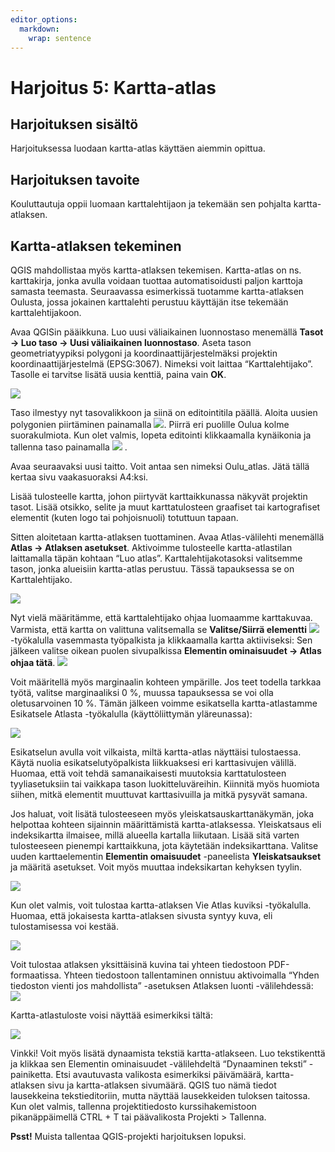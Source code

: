 ```yaml
---
editor_options: 
  markdown: 
    wrap: sentence
---
```


# Harjoitus 5: Kartta-atlas

## Harjoituksen sisältö

Harjoituksessa luodaan kartta-atlas käyttäen aiemmin opittua.

## Harjoituksen tavoite

Kouluttautuja oppii luomaan karttalehtijaon ja tekemään sen pohjalta kartta-atlaksen.

## Kartta-atlaksen tekeminen

QGIS mahdollistaa myös kartta-atlaksen tekemisen.
Kartta-atlas on ns. karttakirja, jonka avulla voidaan tuottaa automatisoidusti paljon karttoja samasta teemasta.
Seuraavassa esimerkissä tuotamme kartta-atlaksen Oulusta, jossa jokainen karttalehti perustuu käyttäjän itse tekemään karttalehtijakoon.

Avaa QGISin pääikkuna. Luo uusi väliaikainen luonnostaso menemällä **Tasot -> Luo taso -> Uusi väliaikainen luonnostaso**. Aseta tason geometriatyypiksi polygoni ja koordinaattijärjestelmäksi projektin koordinaattijärjestelmä (EPSG:3067). Nimeksi voit laittaa "Karttalehtijako". Tasolle ei tarvitse lisätä uusia kenttiä, paina vain **OK**.

![](img/harjoitus5/karttalehtijako.png)

Taso ilmestyy nyt tasovalikkoon ja siinä on editointitila päällä. Aloita uusien polygonien piirtäminen painamalla ![](img/harjoitus5/img1.png). Piirrä eri puolille Oulua kolme suorakulmiota. Kun olet valmis, lopeta editointi klikkaamalla kynäikonia ja tallenna taso painamalla ![](img/harjoitus5/img2.png)
.

Avaa seuraavaksi uusi taitto.
Voit antaa sen nimeksi Oulu_atlas.
Jätä tällä kertaa sivu vaakasuoraksi A4:ksi.

Lisää tulosteelle kartta, johon piirtyvät karttaikkunassa näkyvät projektin tasot.
Lisää otsikko, selite ja muut karttatulosteen graafiset tai kartografiset elementit (kuten logo tai pohjoisnuoli) totuttuun tapaan.

Sitten aloitetaan kartta-atlaksen tuottaminen. Avaa Atlas-välilehti menemällä **Atlas -> Atlaksen asetukset**. Aktivoimme tulosteelle kartta-atlastilan laittamalla täpän kohtaan "Luo atlas". Karttalehtijakotasoksi valitsemme tason, jonka alueisiin kartta-atlas perustuu.
Tässä tapauksessa se on Karttalehtijako.

![](img/harjoitus5/img3.png)

Nyt vielä määritämme, että karttalehtijako ohjaa luomaamme karttakuvaa.
Varmista, että kartta on valittuna valitsemalla se **Valitse/Siirrä elementti** ![](img/harjoitus5/img4.png) -työkalulla vasemmasta työpalkista ja klikkaamalla kartta aktiiviseksi: Sen jälkeen valitse oikean puolen sivupalkissa **Elementin ominaisuudet -> Atlas ohjaa tätä**. ![](img/harjoitus5/img5.png)

Voit määritellä myös marginaalin kohteen ympärille.
Jos teet todella tarkkaa työtä, valitse marginaaliksi 0 %, muussa tapauksessa se voi olla oletusarvoinen 10 %.
Tämän jälkeen voimme esikatsella kartta-atlastamme Esikatsele Atlasta -työkalulla (käyttöliittymän yläreunassa):

![](img/harjoitus5/img6.jpg)

Esikatselun avulla voit vilkaista, miltä kartta-atlas näyttäisi tulostaessa. Käytä nuolia esikatselutyöpalkista liikkuaksesi eri karttasivujen välillä. Huomaa, että voit tehdä samanaikaisesti muutoksia karttatulosteen tyyliasetuksiin tai vaikkapa tason luokitteluväreihin. Kiinnitä myös huomiota siihen, mitkä elementit muuttuvat karttasivuilla ja mitkä pysyvät samana.

Jos haluat, voit lisätä tulosteeseen myös yleiskatsauskarttanäkymän, joka helpottaa kohteen sijainnin määrittämistä kartta-atlaksessa. Yleiskatsaus eli indeksikartta ilmaisee, millä alueella kartalla liikutaan.
Lisää sitä varten tulosteeseen pienempi karttaikkuna, jota käytetään indeksikarttana.
Valitse uuden karttaelementin **Elementin omaisuudet** -paneelista **Yleiskatsaukset** ja määritä asetukset.
Voit myös muuttaa indeksikartan kehyksen tyylin.

![](img/harjoitus5/img7.png)

Kun olet valmis, voit tulostaa kartta-atlaksen Vie Atlas kuviksi -työkalulla.
Huomaa, että jokaisesta kartta-atlaksen sivusta syntyy kuva, eli tulostamisessa voi kestää.

![](img/harjoitus5/img8.png)

Voit tulostaa atlaksen yksittäisinä kuvina tai yhteen tiedostoon PDF-formaatissa.
Yhteen tiedostoon tallentaminen onnistuu aktivoimalla "Yhden tiedoston vienti jos mahdollista" -asetuksen Atlaksen luonti -välilehdessä: ![](img/harjoitus5/img9.png)

Kartta-atlastuloste voisi näyttää esimerkiksi tältä:

![](img/harjoitus5/img10.png)

::: hint-box
Vinkki!
Voit myös lisätä dynaamista tekstiä kartta-atlakseen. Luo tekstikenttä ja klikkaa sen Elementin ominaisuudet -välilehdeltä "Dynaaminen teksti" -painiketta. Etsi avautuvasta valikosta esimerkiksi päivämäärä, kartta-atlaksen sivu ja kartta-atlaksen sivumäärä. QGIS tuo nämä tiedot lausekkeina tekstieditoriin, mutta näyttää lausekkeiden tuloksen taitossa. Kun olet valmis, tallenna projektitiedosto kurssihakemistoon pikanäppäimellä CTRL + T tai päävalikosta Projekti \> Tallenna.
:::

::: hint-box
**Psst!** Muista tallentaa QGIS-projekti harjoituksen lopuksi.
:::
